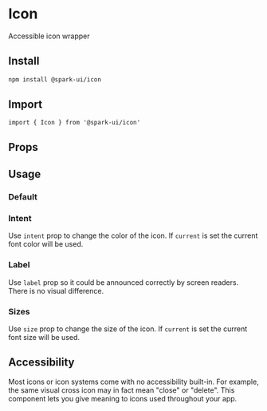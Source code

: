 
<Meta of={IconStories} />

# Icon

Accessible icon wrapper

## Install

```sh
npm install @spark-ui/icon
```

## Import

```tsx
import { Icon } from '@spark-ui/icon'
```

## Props

<ArgTypes of={Icon} />

## Usage

### Default

<Canvas of={IconStories.Default} />

### Intent

Use `intent` prop to change the color of the icon. If `current` is set the current font color will be used.

<Canvas of={IconStories.Intent} />

### Label

Use `label` prop so it could be announced correctly by screen readers. There is no visual difference.

<Canvas of={IconStories.Label} />

### Sizes

Use `size` prop to change the size of the icon. If `current` is set the current font size will be used.

<Canvas of={IconStories.Sizes} />

## Accessibility

<A11yReport of="icon" />

Most icons or icon systems come with no accessibility built-in. For example, the same visual cross icon may in fact mean "close" or "delete". This component lets you give meaning to icons used throughout your app.
